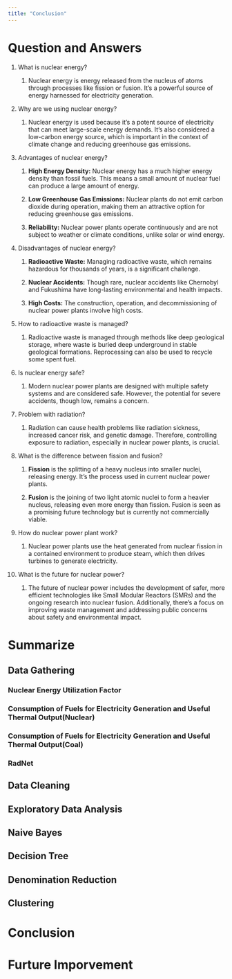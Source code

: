 ```yaml
---
title: "Conclusion"
---
```


# Question and Answers

1.  What is nuclear energy?

    1.  Nuclear energy is energy released from the nucleus of atoms through processes like fission or fusion. It’s a powerful source of energy harnessed for electricity generation.

2.  Why are we using nuclear energy?

    1.  Nuclear energy is used because it's a potent source of electricity that can meet large-scale energy demands. It's also considered a low-carbon energy source, which is important in the context of climate change and reducing greenhouse gas emissions.

3.  Advantages of nuclear energy?

    1.  **High Energy Density:** Nuclear energy has a much higher energy density than fossil fuels. This means a small amount of nuclear fuel can produce a large amount of energy.

    2.  **Low Greenhouse Gas Emissions:** Nuclear plants do not emit carbon dioxide during operation, making them an attractive option for reducing greenhouse gas emissions.

    3.  **Reliability:** Nuclear power plants operate continuously and are not subject to weather or climate conditions, unlike solar or wind energy.

4.  Disadvantages of nuclear energy?

    1.  **Radioactive Waste:** Managing radioactive waste, which remains hazardous for thousands of years, is a significant challenge.

    2.  **Nuclear Accidents:** Though rare, nuclear accidents like Chernobyl and Fukushima have long-lasting environmental and health impacts.

    3.  **High Costs:** The construction, operation, and decommissioning of nuclear power plants involve high costs.

5.  How to radioactive waste is managed?

    1.  Radioactive waste is managed through methods like deep geological storage, where waste is buried deep underground in stable geological formations. Reprocessing can also be used to recycle some spent fuel.

6.  Is nuclear energy safe?

    1.  Modern nuclear power plants are designed with multiple safety systems and are considered safe. However, the potential for severe accidents, though low, remains a concern.

7.  Problem with radiation?

    1.  Radiation can cause health problems like radiation sickness, increased cancer risk, and genetic damage. Therefore, controlling exposure to radiation, especially in nuclear power plants, is crucial.

8.  What is the difference between fission and fusion?

    1.  **Fission** is the splitting of a heavy nucleus into smaller nuclei, releasing energy. It's the process used in current nuclear power plants.

    2.  **Fusion** is the joining of two light atomic nuclei to form a heavier nucleus, releasing even more energy than fission. Fusion is seen as a promising future technology but is currently not commercially viable.

9.  How do nuclear power plant work?

    1.  Nuclear power plants use the heat generated from nuclear fission in a contained environment to produce steam, which then drives turbines to generate electricity.

10. What is the future for nuclear power?

    1.  The future of nuclear power includes the development of safer, more efficient technologies like Small Modular Reactors (SMRs) and the ongoing research into nuclear fusion. Additionally, there's a focus on improving waste management and addressing public concerns about safety and environmental impact.

# Summarize

## Data Gathering

### **Nuclear Energy Utilization Factor**

### **Consumption of Fuels for Electricity Generation and Useful Thermal Output(Nuclear)**

### **Consumption of Fuels for Electricity Generation and Useful Thermal Output(Coal)**

### **RadNet**

## Data Cleaning

## Exploratory Data Analysis

## Naive Bayes

## Decision Tree

## Denomination Reduction

## Clustering

# Conclusion

# Furture Imporvement